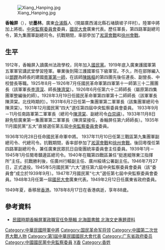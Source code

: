 {{no footnotes|time=2013-06-28T10:32:21+00:00}}
[[File:Xiang_Hanping.jpg|thumb]]

'''香翰屏'''（{{bd|1890年|3月9日|1978年|8月17日}}），號'''墨林'''。廣東[[合浦縣|合浦縣]]人（現屬廣西浦北縣石埇鎮坡子坪村）。陸軍中將加上將銜。[[中央監察委員會|中央監察委員會]]委員，[[國民大會|國民大會]]廣東代表。歷任軍長，第四路軍副總司令，第九集團軍副總司令。抗戰期間，率部參加了[[淞滬會戰|淞滬會戰]]和[[徐州會戰|徐州會戰]]。

==生平==
1912年，香翰屏入讀廣州法政學校，同年加入[[國民黨|國民黨]]。1919年底入廣東護國軍第五軍軍官講武堂學習陸軍。畢業後到陽江護國軍任下級軍官。不久，所在部隊編入以[[鄧鏗|鄧鏗]]為師長的建國[[粵軍第一師|粵軍第一師]]，在該師[[陳銘樞|陳銘樞]]的第四團先後任連長、副營長、中校營長等職。1925年8月－1926年7月任國民革命軍第四軍第十一師第三十二團團長（該軍軍長[[李濟深|李濟深]]、師長[[陳濟棠|陳濟棠]]）。1926年6月任第六十二師師長（屬原第四集團軍整編後的師）。1928年3月19日任國民革命軍第四軍第十二師師長（該軍軍長陳濟棠。北伐時期的）。1931年6月2日任第一集團軍第二軍軍長（該集團軍總司令陳濟棠）。1931年12月國民黨“四大”選任第四屆中央監察委員會委員。 1933年9月－11月任南路軍第二軍軍長（總司今[[陳濟棠|陳濟棠]]、副總司令[[白崇禧|白崇禧]]）。1933年11月8日辭免駐廣東第一集團軍第二軍軍長（陳濟棠接任，香翰屏任第六師師長）。1935年11月國民黨“五大”直接選任第五屆[[中央監察委員會|中央監察委員會]]委員。 

1936年10月28日任命國民革命軍中將。 1937年11月10日任第三戰區第九集團軍副總司令、代總司令。抗戰期間，香率部參加了[[淞滬會戰|淞滬會戰]]和[[徐州會戰|徐州會戰]]。後回粵復任第四路軍副總司令，兼任廣東民眾抗日自衛團統率委員會主任委員。1939年1月－1945年1月任閩粵贛邊區總司令。1940年在職第四戰區兼任“挺進縱隊東江指揮所”主任。抗戰勝利後，任廣州行轅副主任、廣州綏靖公署副主任。1946年7月27日，正式退役。1945年5月國民黨“六大”選任第六屆中央監察委員會委員（該“委員會”成立於1939年9月）。1947年7月國民黨“七大”選任第七屆中央監察委員會委員。1948年3月任第一屆[[國民大會|國民大會]]廣東代表。1949年2月12日任廣東省政府委員。

1949年夏，香移居[[香港|香港]]。1978年8月17日在香港病逝，享年88歲。

==參考資料==
* [https://web.archive.org/web/20150323050543/http://www.bhlib.com/bhwenshi.htm  民國時期香翰屏軍政職官任免簡輯 北海圖書館  北海文史專題資料]

[[Category:中華民國陸軍中將|Category:中華民國陸軍中將]]
[[Category:国民革命军将领|Category:国民革命军将领]]
[[Category:中國第二次世界大戰人物|Category:中國第二次世界大戰人物]]
[[Category:第1屆中華民國國民大會代表|Category:第1屆中華民國國民大會代表]]
[[Category:广东省政府委员|Category:广东省政府委员]]
[[Category:中國國民黨中央監察委員|Category:中國國民黨中央監察委員]]
[[Category:合浦人|X香]]
[[Category:香姓|Category:香姓]]